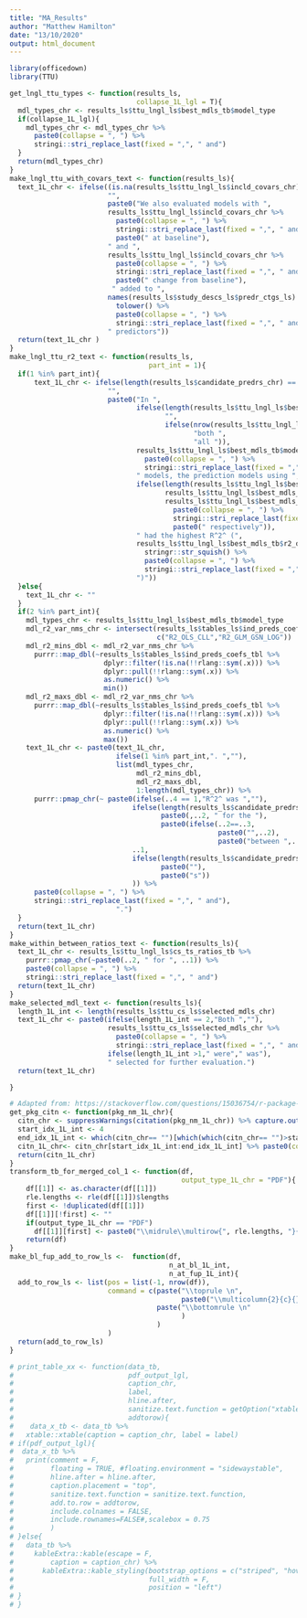 ```yaml
---
title: "MA_Results"
author: "Matthew Hamilton"
date: "13/10/2020"
output: html_document
---
```

```r
library(officedown)
library(TTU)
```
```r
get_lngl_ttu_types <- function(results_ls,
                               collapse_1L_lgl = T){
  mdl_types_chr <- results_ls$ttu_lngl_ls$best_mdls_tb$model_type 
  if(collapse_1L_lgl){
    mdl_types_chr <- mdl_types_chr %>% 
      paste0(collapse = ", ") %>% 
      stringi::stri_replace_last(fixed = ",", " and")
  }
  return(mdl_types_chr)
}
make_lngl_ttu_with_covars_text <- function(results_ls){
  text_1L_chr <- ifelse((is.na(results_ls$ttu_lngl_ls$incld_covars_chr) | length(results_ls$ttu_lngl_ls$incld_covars_chr) == 0),
                        "",
                        paste0("We also evaluated models with ",
                        results_ls$ttu_lngl_ls$incld_covars_chr %>% 
                          paste0(collapse = ", ") %>% 
                          stringi::stri_replace_last(fixed = ",", " and") %>% 
                          paste0(" at baseline"),
                        " and ",
                        results_ls$ttu_lngl_ls$incld_covars_chr %>% 
                          paste0(collapse = ", ") %>% 
                          stringi::stri_replace_last(fixed = ",", " and") %>% 
                          paste0(" change from baseline"),
                         " added to ",
                        names(results_ls$study_descs_ls$predr_ctgs_ls) %>% 
                          tolower() %>% 
                          paste0(collapse = ", ") %>% 
                          stringi::stri_replace_last(fixed = ",", " and"),
                        " predictors"))
  return(text_1L_chr )
}
make_lngl_ttu_r2_text <- function(results_ls,
                                  part_int = 1){
  if(1 %in% part_int){
      text_1L_chr <- ifelse(length(results_ls$candidate_predrs_chr) == 1,
                        "",
                        paste0("In ",
                               ifelse(length(results_ls$ttu_lngl_ls$best_mdls_tb$name_chr %>% unique())>1,
                                      "",
                                      ifelse(nrow(results_ls$ttu_lngl_ls$best_mdls_tb)==2,
                                             "both ",
                                             "all ")),
                               results_ls$ttu_lngl_ls$best_mdls_tb$model_type %>% 
                                 paste0(collapse = ", ") %>% 
                                 stringi::stri_replace_last(fixed = ",", " and"),
                               " models, the prediction models using ",
                               ifelse(length(results_ls$ttu_lngl_ls$best_mdls_tb$name_chr %>% unique())==1,
                                      results_ls$ttu_lngl_ls$best_mdls_tb$name_chr %>% unique(),
                                      results_ls$ttu_lngl_ls$best_mdls_tb$name_chr %>% 
                                        paste0(collapse = ", ") %>% 
                                        stringi::stri_replace_last(fixed = ",", " and") %>% 
                                        paste0(" respectively")),
                               " had the highest R^2^ (",
                               results_ls$ttu_lngl_ls$best_mdls_tb$r2_dbl %>% 
                                 stringr::str_squish() %>% 
                                 paste0(collapse = ", ") %>% 
                                 stringi::stri_replace_last(fixed = ",", " and"),
                               ")"))
  }else{
    text_1L_chr <- ""
  }
  if(2 %in% part_int){
    mdl_types_chr <- results_ls$ttu_lngl_ls$best_mdls_tb$model_type
    mdl_r2_var_nms_chr <- intersect(results_ls$tables_ls$ind_preds_coefs_tbl %>% names(),
                                    c("R2_OLS_CLL","R2_GLM_GSN_LOG"))
    mdl_r2_mins_dbl <- mdl_r2_var_nms_chr %>%
      purrr::map_dbl(~results_ls$tables_ls$ind_preds_coefs_tbl %>%
                       dplyr::filter(!is.na(!!rlang::sym(.x))) %>% 
                       dplyr::pull(!!rlang::sym(.x)) %>% 
                       as.numeric() %>% 
                       min())
    mdl_r2_maxs_dbl <- mdl_r2_var_nms_chr %>%
      purrr::map_dbl(~results_ls$tables_ls$ind_preds_coefs_tbl %>%
                       dplyr::filter(!is.na(!!rlang::sym(.x))) %>% 
                       dplyr::pull(!!rlang::sym(.x)) %>% 
                       as.numeric() %>% 
                       max())
    text_1L_chr <- paste0(text_1L_chr,
                          ifelse(1 %in% part_int,". ",""),
                          list(mdl_types_chr,
                               mdl_r2_mins_dbl,
                               mdl_r2_maxs_dbl,
                               1:length(mdl_types_chr)) %>%
      purrr::pmap_chr(~ paste0(ifelse(..4 == 1,"R^2^ was ",""),
                              ifelse(length(results_ls$candidate_predrs_chr) == 1,
                                     paste0(,..2, " for the "),
                                     paste0(ifelse(..2==..3,
                                                   paste0("",..2),
                                                   paste0("between ",..2," and ",..3," for all ")))),
                              ..1,
                              ifelse(length(results_ls$candidate_predrs_chr) == 1,
                                     paste0(""),
                                     paste0("s"))
                              )) %>% 
      paste0(collapse = ", ") %>% 
      stringi::stri_replace_last(fixed = ",", " and"),
                          ".")
  }
  return(text_1L_chr)
}
make_within_between_ratios_text <- function(results_ls){
  text_1L_chr <- results_ls$ttu_lngl_ls$cs_ts_ratios_tb %>% 
    purrr::pmap_chr(~paste0(..2, " for ", ..1)) %>% 
    paste0(collapse = ", ") %>% 
    stringi::stri_replace_last(fixed = ",", " and")
  return(text_1L_chr)
}
make_selected_mdl_text <- function(results_ls){
  length_1L_int <- length(results_ls$ttu_cs_ls$selected_mdls_chr)
  text_1L_chr <- paste0(ifelse(length_1L_int == 2,"Both ",""),
                        results_ls$ttu_cs_ls$selected_mdls_chr %>% 
                          paste0(collapse = ", ") %>% 
                          stringi::stri_replace_last(fixed = ",", " and"),
                        ifelse(length_1L_int >1," were"," was"),
                        " selected for further evaluation.")
  return(text_1L_chr)

}
```

```r
# Adapted from: https://stackoverflow.com/questions/15036754/r-package-xtable-how-to-create-a-latextable-with-multiple-rows-and-columns-from
get_pkg_citn <- function(pkg_nm_1L_chr){
  citn_chr <- suppressWarnings(citation(pkg_nm_1L_chr)) %>% capture.output()
  start_idx_1L_int <- 4
  end_idx_1L_int <- which(citn_chr== "")[which(which(citn_chr== "")>start_idx_1L_int)[1]]-1
  citn_1L_chr<- citn_chr[start_idx_1L_int:end_idx_1L_int] %>% paste0(collapse = "")
  return(citn_1L_chr)
}
transform_tb_for_merged_col_1 <- function(df,
                                          output_type_1L_chr = "PDF"){
    df[[1]] <- as.character(df[[1]])
    rle.lengths <- rle(df[[1]])$lengths
    first <- !duplicated(df[[1]])
    df[[1]][!first] <- ""
    if(output_type_1L_chr == "PDF")
      df[[1]][first] <- paste0("\\midrule\\multirow{", rle.lengths, "}{*}{\\textbf{", df[[1]][first], "}}")
    return(df)
}
make_bl_fup_add_to_row_ls <-  function(df,
                                       n_at_bl_1L_int,
                                       n_at_fup_1L_int){
  add_to_row_ls <- list(pos = list(-1, nrow(df)),
                        command = c(paste("\\toprule \n",  
                                          paste0("\\multicolumn{2}{c}{} & \\multicolumn{2}{c}{\\textbf{Baseline (N=",n_at_bl_1L_int,")}} & \\multicolumn{2}{c}{\\textbf{Follow-up (N=",n_at_fup_1L_int,")}} \\\\\n")),
                                    paste("\\bottomrule \n"  
                                          )
                                    )
                        )
  return(add_to_row_ls)
}
```

```r
# print_table_xx <- function(data_tb,
#                            pdf_output_lgl,
#                            caption_chr,
#                            label,
#                            hline.after,
#                            sanitize.text.function = getOption("xtable.sanitize.text.function", NULL),
#                            addtorow){
#    data_x_tb <- data_tb %>%
#   xtable::xtable(caption = caption_chr, label = label)
# if(pdf_output_lgl){
#  data_x_tb %>%
#   print(comment = F,
#         floating = TRUE, #floating.environment = "sidewaystable",
#         hline.after = hline.after,
#         caption.placement = "top",
#         sanitize.text.function = sanitize.text.function,
#         add.to.row = addtorow, 
#         include.colnames = FALSE,
#         include.rownames=FALSE#,scalebox = 0.75
#         ) 
# }else{
#   data_tb %>%
#     kableExtra::kable(escape = F,
#         caption = caption_chr) %>%
#       kableExtra::kable_styling(bootstrap_options = c("striped", "hover", "condensed"), 
#                                 full_width = F, 
#                                 position = "left")
# }
# }
```
